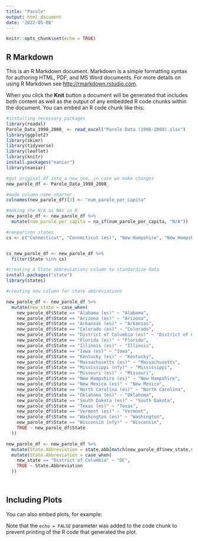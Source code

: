 ```yaml
---
title: "Parole"
output: html_document
date: '2022-05-08'
---
```


```r
knitr::opts_chunk$set(echo = TRUE)
```

## R Markdown

This is an R Markdown document. Markdown is a simple formatting syntax for authoring HTML, PDF, and MS Word documents. For more details on using R Markdown see <http://rmarkdown.rstudio.com>.

When you click the **Knit** button a document will be generated that includes both content as well as the output of any embedded R code chunks within the document. You can embed an R code chunk like this:

```r

#installing necessary packages
library(readxl)
Parole_Data_1998_2008_ <- read_excel("Parole Data (1998-2008).xlsx")
library(ggplot2)
library(skimr)
library(tidyverse)
library(leaflet)
library(knitr)
install.packages("naniar")
library(naniar)

#put original df into a new one, in case we make changes
new_parole_df <- Parole_Data_1998_2008_

#made column name shorter
colnames(new_parole_df)[3] <- "num_parole_per_capita"

#making the N/A as NAs in R 
new_parole_df <- new_parole_df %>%
  mutate(num_parole_per_capita = na_if(num_parole_per_capita, "N/A"))

#comparison states
cs <- c("Connecticut", "Connecticut (es)", "New Hampshire", "New Hampshire (es)", "Vermont", "Vermont (es)", "Maine", "Maine (es)")


cs_new_parole_df <- new_parole_df %>%
  filter(State %in% cs) 

#creating a State abbreviations column to standardize data
install.packages("state")
library(states)

#creating new column for state abbreviations

new_parole_df <- new_parole_df %>%
  mutate(new_state = case_when(
    new_parole_df$State == "Alabama (es)" ~ "Alabama", 
    new_parole_df$State == "Arizona (es)" ~ "Arizona", 
    new_parole_df$State == "Arkansas (es)" ~ "Arkansas",
    new_parole_df$State == "Colorado (es)" ~ "Colorado", 
    new_parole_df$State == "District of Columbia (es)" ~ "District of Columbia", 
    new_parole_df$State == "Florida (es)" ~ "Florida", 
    new_parole_df$State == "Illinois (es)" ~ "Illinois", 
    new_parole_df$State == "Iowa (es)" ~ "Iowa", 
    new_parole_df$State == "Kentucky (es)" ~ "Kentucky", 
    new_parole_df$State == "Massachusetts (es)" ~ "Massachusetts", 
    new_parole_df$State == "Mississippi (nfy)" ~ "Mississippi", 
    new_parole_df$State == "Missouri (es)" ~ "Missouri", 
    new_parole_df$State == "New Hampshire (es)" ~ "New Hampshire", 
    new_parole_df$State == "New Mexico (es)" ~ "New Mexico", 
    new_parole_df$State == "North Carolina (es)" ~ "North Carolina", 
    new_parole_df$State == "Oklahoma (es)" ~ "Oklahoma",
    new_parole_df$State == "South Dakota (es)" ~ "South Dakota", 
    new_parole_df$State == "Texas (es)" ~ "Texas", 
    new_parole_df$State == "Vermont (es)" ~ "Vermont",
    new_parole_df$State == "Washington (es)" ~ "Washington", 
    new_parole_df$State == "Wisconsin (nfy)" ~ "Wisconsin", 
    TRUE ~ new_parole_df$State
  ))

new_parole_df <- new_parole_df %>%
  mutate(State.Abbreviation = state.abb[match(new_parole_df$new_state,state.name)]) %>%
  mutate(State.Abbreviation = case_when(
    new_state == "District of Columbia" ~ "DC", 
    TRUE ~ State.Abbreviation
  )) 




```

## Including Plots

You can also embed plots, for example:


Note that the `echo = FALSE` parameter was added to the code chunk to prevent printing of the R code that generated the plot.
